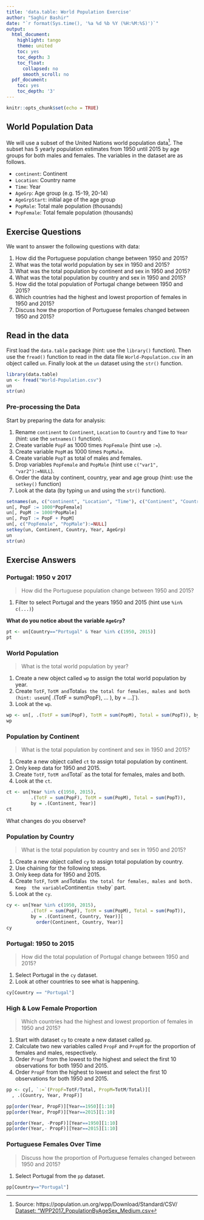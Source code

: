 ```yaml
---
title: 'data.table: World Population Exercise'
author: "Saghir Bashir"
date: "`r format(Sys.time(), '%a %d %b %Y (%H:%M:%S)')`"
output:
  html_document:
    highlight: tango
    theme: united
    toc: yes
    toc_depth: 3
    toc_float:
      collapsed: no
      smooth_scroll: no
  pdf_document:
    toc: yes
    toc_depth: '3'
---
```


```r
knitr::opts_chunk$set(echo = TRUE)
```

## World Population Data

We will use a subset of the United Nations world population data[^UNdata]. 
The subset has 5 yearly population estimates from 1950 until 2015 by age groups for
both males and females. The variables in the dataset are as follows.

- `continent`: Continent
- `Location`: Country name
- `Time`: Year
- `AgeGrp`: Age group (e.g. 15-19, 20-14)
- `AgeGrpStart`: initial age of the age group
- `PopMale`: Total male population (thousands)
- `PopFemale`: Total female population (thousands)

## Exercise Questions

We want to answer the following questions with data:

1. How did the Portuguese population change between 1950 and 2015?
2. What was the total world population by sex in 1950 and 2015?
3. What was the total population by continent and sex in 1950 and 2015?
4. What was the total population by country and sex in 1950 and 2015?
5. How did the total population of Portugal change between 1950 and 2015?
6. Which countries had the highest and lowest proportion of females in 1950 
and 2015?
7. Discuss how the proportion of Portuguese females changed between 1950 and 2015?


## Read in the data

First load the `data.table` package (hint: use the `library()` function). Then
use the `fread()` function to read in the data file `World-Population.csv` in an
object called `un`. Finally look at the `un` dataset using the `str()` function.

```r
library(data.table)
un <- fread("World-Population.csv")
un
str(un)
```

### Pre-processing the Data

Start by preparing the data for analysis:

1. Rename `continent` to `Continent`, `Location` to `Country` and `Time` 
to `Year` (hint: use the `setnames()` function). 
2. Create variable `PopF` as 1000 times `PopFemale` (hint use `:=`). 
3. Create variable `PopM` as 1000 times `PopMale`. 
4. Create variable `PopT` as total of males and females.
5. Drop variables `PopFemale` and `PopMale` (hint use `c("var1", "var2"):=NULL`).
6. Order the data by continent, country, year and age group (hint: use the `setkey()` function)
7. Look at the data (by typing `un` and using the `str()` function).

```r
setnames(un, c("continent", "Location", "Time"), c("Continent", "Country", "Year"))
un[, PopF := 1000*PopFemale]
un[, PopM := 1000*PopMale]
un[, PopT := PopF + PopM]
un[, c("PopFemale", "PopMale"):=NULL]
setkey(un, Continent, Country, Year, AgeGrp)
un
str(un)
```


## Exercise Answers

### Portugal: 1950 v 2017

> How did the Portuguese population change between 1950 and 2015?

1. Filter to select Portugal and the years 1950 and 2015 (hint use `%in% c(...)`)

**What do you notice about the variable `AgeGrp`?**

```r
pt <- un[Country=="Portugal" & Year %in% c(1950, 2015)]
pt
```

### World Population

> What is the total world population by year?

1. Create a new object called `wp` to assign the total world population by year. 
2. Create `TotF`, `TotM and `Total` as the total for females, males and both (hint:
use `un[  .(TotF = sum(PopF), ... ), by = ...]`).
3. Look at the `wp`.

```r
wp <- un[, .(TotF = sum(PopF), TotM = sum(PopM), Total = sum(PopT)), by = Year]
wp
```


### Population by Continent

> What is the total population by continent and sex in 1950 and 2015?

1. Create a new object called `ct` to assign total population by continent. 
2. Only keep data for 1950 and 2015.
3. Create `TotF`, `TotM and `Total` as the total for females, males and both.
4. Look at the `ct`.


```r
ct <- un[Year %in% c(1950, 2015),
         .(TotF = sum(PopF), TotM = sum(PopM), Total = sum(PopT)), 
         by = .(Continent, Year)]
ct
```

What changes do you observe?

### Population by Country

> What is the total population by country and sex in 1950 and 2015?

1. Create a new object called `cy` to assign total population by country. 
2. Use chaining for the following steps.
3. Only keep data for 1950 and 2015.
4. Create `TotF`, `TotM and `Total` as the total for females, males and both. Keep 
the variable `Continent` in the `by` part.
5. Look at the `cy`.

```r
cy <- un[Year %in% c(1950, 2015),
         .(TotF = sum(PopF), TotM = sum(PopM), Total = sum(PopT)), 
         by = .(Continent, Country, Year)][
           order(Continent, Country, Year)]
cy
```


### Portugal: 1950 to 2015

> How did the total population of Portugal change between 1950 and 2015?

1. Select Portugal in the `cy` dataset.
2. Look at other countries to see what is happening.

```r
cy[Country == "Portugal"]
```


### High & Low Female Proportion

> Which countries had the highest and lowest proportion of females in 1950 
and 2015?

1. Start with dataset `cy` to create a new dataset called `pp`.
2. Calculate two new variables called `PropF` and `PropM` for the proportion of females and males, respectively.
3. Order `PropF` from the lowest to the highest and select the first 10 observations
for both 1950 and 2015.
4. Order `PropF` from the highest to lowest and select the first 10 observations
for both 1950 and 2015.



```r
pp <- cy[, `:=`(PropF=TotF/Total, PropM=TotM/Total)][
  , .(Country, Year, PropF)]

pp[order(Year, PropF)][Year==1950][1:10]
pp[order(Year, PropF)][Year==2015][1:10]

pp[order(Year, -PropF)][Year==1950][1:10]
pp[order(Year,- PropF)][Year==2015][1:10]
```


### Portuguese Females Over Time

> Discuss how the proportion of Portuguese females changed between 1950 and 2015?

1. Select Portugal from the `pp` dataset.

```r
pp[Country=="Portugal"]
```

[^UNdata]: Source: https://population.un.org/wpp/Download/Standard/CSV/
[Dataset: "WPP2017_PopulationByAgeSex_Medium.csv](https://population.un.org/wpp/DVD/Files/1_Indicators%20(Standard)/CSV_FILES/WPP2017_TotalPopulationBySex.csv)
